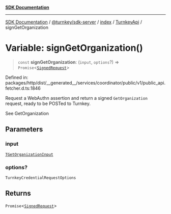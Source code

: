 [**SDK Documentation**](../../../../../../README.mdx)

***

[SDK Documentation](../../../../../../packages.mdx) / [@turnkey/sdk-server](../../../../README.mdx) / [index](../../../README.mdx) / [TurnkeyApi](../README.mdx) / signGetOrganization

# Variable: signGetOrganization()

> `const` **signGetOrganization**: (`input`, `options`?) => `Promise`\<[`SignedRequest`](../../../../../http/index/type-aliases/SignedRequest.mdx)\>

Defined in: packages/http/dist/\_\_generated\_\_/services/coordinator/public/v1/public\_api.fetcher.d.ts:1846

Request a WebAuthn assertion and return a signed `GetOrganization` request, ready to be POSTed to Turnkey.

See GetOrganization

## Parameters

### input

[`TGetOrganizationInput`](../type-aliases/TGetOrganizationInput.mdx)

### options?

`TurnkeyCredentialRequestOptions`

## Returns

`Promise`\<[`SignedRequest`](../../../../../http/index/type-aliases/SignedRequest.mdx)\>
